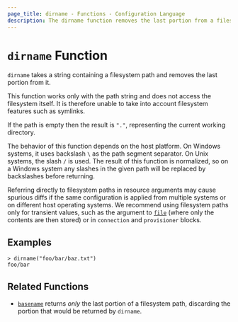 ```yaml
---
page_title: dirname - Functions - Configuration Language
description: The dirname function removes the last portion from a filesystem path.
---
```


# `dirname` Function

`dirname` takes a string containing a filesystem path and removes the last
portion from it.

This function works only with the path string and does not access the
filesystem itself. It is therefore unable to take into account filesystem
features such as symlinks.

If the path is empty then the result is `"."`, representing the current
working directory.

The behavior of this function depends on the host platform. On Windows systems,
it uses backslash `\` as the path segment separator. On Unix systems, the slash
`/` is used. The result of this function is normalized, so on a Windows system
any slashes in the given path will be replaced by backslashes before returning.

Referring directly to filesystem paths in resource arguments may cause
spurious diffs if the same configuration is applied from multiple systems or on
different host operating systems. We recommend using filesystem paths only
for transient values, such as the argument to [`file`](/opentf/language/functions/file) (where
only the contents are then stored) or in `connection` and `provisioner` blocks.

## Examples

```
> dirname("foo/bar/baz.txt")
foo/bar
```

## Related Functions

* [`basename`](/opentf/language/functions/basename) returns _only_ the last portion of a filesystem
  path, discarding the portion that would be returned by `dirname`.
